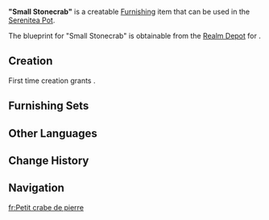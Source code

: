 {{Furnishing Infobox
|id             = 370822
|category       = Building
|subcategory    = Fontaine-Style
|quality        = 3
|adeptal_energy = 60
|load           = 285
|reduced_load   = 201
|description    = A uniquely shaped dwelling with elegant contours that is commonly found in [[Merusea Village]]. To humans, a dwelling of this kind might seem quite claustrophobic, but for the smaller [[Melusine]]s, this is no issue at all.<br>They say that some Melusines see their houses as bubbling "stone crabs," though others are not quite as fond of this analogy, since "crabs don't look very friendly. They always look like they might pinch your [[Tidalga]] or something!"
|mention        = Melusine
|blueprint      = [[Tubby]]
}}
'''"Small Stonecrab"''' is a creatable [[Furnishing]] item that can be used in the [[Serenitea Pot]].

The blueprint for "Small Stonecrab" is obtainable from the [[Realm Depot]] for {{Item|Realm Currency|24|x=160}}.

==Creation==
First time creation grants {{Item|Trust|24|x=60}}.
{{Recipe
|type = Creation
|time = 14h
|Iron Chunk = 6
|Red Dye = 2
|sort = Iron Chunk;Red Dye
}}

==Furnishing Sets==
{{Craft Usage|type=Furnishing Set}}

==Other Languages==
{{Other Languages
|en      = "Small Stonecrab"
|zhs     = 「小小石蟹」
|zhs_rm  = 
|zht     = 「小小石蟹」
|zht_rm  = 
|zh_tl   = 
|ja      = 「小さなイシガニ」
|ja_rm   = "Chiisa-na Ishigani"
|ja_tl   = "Small {{w|Charybdis japonica|Paddle Crab}}"
|ko      = 「작은 돌꽃게」
|ko_rm   = 
|ko_tl   = "Small Stone Crab"
|es      = Minicangrejo de piedra
|es_tl   = Stone Minicrab
|fr      = Petit crabe de pierre
|fr_tl   = Small Stone Crab
|ru      = «Каменный крабик»
|ru_tl   = "Small Stone Crab"
|th      = "ปูหินตัวจ้อย"
|th_rm   = 
|th_tl   = 
|vi      = Cua Đá Nhỏ
|vi_tl   = 
|de      = „Kleiner Steinkrebs“
|de_tl   = "Small Stonecrab"
|id      = "Kepiting Batu Mini"
|id_tl   = "Mini Stone Crab"
|pt      = "Caranguejo de Pedra Pequeno"
|pt_tl   = 
|tr      = "Küçük Taş Yengeç"
|tr_tl   = 
|it      = Granchietto in pietra
|it_tl   = Small Stonecrab
}}

==Change History==
{{Change History|4.2}}

==Navigation==
{{Furnishing Navbox|exterior}}

[[fr:Petit crabe de pierre]]